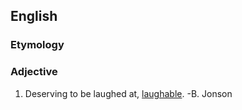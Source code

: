 ==English==

===Etymology===
{{suffix|laugh|worthy}}

===Adjective===
{{en-adj}}

# {{context|rare|lang=en}} Deserving to be laughed at, [[laughable]]. -B. Jonson
